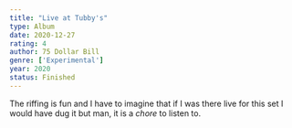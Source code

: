 ```yaml
---
title: "Live at Tubby's"
type: Album
date: 2020-12-27
rating: 4
author: 75 Dollar Bill
genre: ['Experimental']
year: 2020
status: Finished
---
```


The riffing is fun and I have to imagine that if I was there live for this set I would have dug it but man, it is a _chore_ to listen to.
